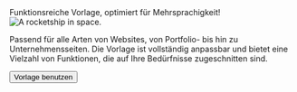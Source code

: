 ---
---

<SpotlightSection>
  <Fragment slot="title">Funktionsreiche Vorlage, optimiert für Mehrsprachigkeit!</Fragment>
  <Fragment slot="image"><Image src={spotlightImage} width={1280} alt="A rocketship in space." /></Fragment>

  Passend für alle Arten von Websites, von Portfolio- bis hin zu Unternehmensseiten. Die Vorlage ist vollständig anpassbar und bietet eine Vielzahl von Funktionen, die auf Ihre Bedürfnisse zugeschnitten sind.

  <Button href={homepage}>Vorlage benutzen</Button>

</SpotlightSection>
